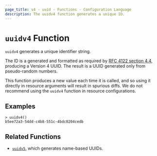 ```yaml
---
page_title: v4 - uuid - Functions - Configuration Language
description: The uuidv4 function generates a unique ID.
---
```


# `uuidv4` Function

`uuidv4` generates a unique identifier string.

The ID is a generated and formatted as required by [RFC 4122 section
4.4](https://tools.ietf.org/html/rfc4122#section-4.4), producing a Version 4
UUID. The result is a UUID generated only from pseudo-random numbers.

This function produces a new value each time it is called, and so using it
directly in resource arguments will result in spurious diffs. We do not
recommend using the `uuidv4` function in resource configurations.

## Examples

```shell-session
> uuidv4()
b5ee72a3-54dd-c4b8-551c-4bdc0204cedb
```

## Related Functions

- [`uuidv5`](/packer/docs/templates/hcl_templates/functions/uuid/uuidv5), which generates name-based UUIDs.
